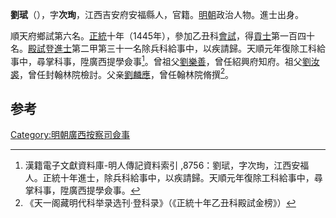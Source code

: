 '''劉珷'''（{{bd|1409年||？}}），字'''次珣'''，江西吉安府安福縣人，官籍。[[明朝|明朝]]政治人物。進士出身。

順天府鄉試第六名。[[正统_(年号)|正統]]十年（1445年），參加乙丑科[[會試|會試]]，得[[貢士|貢士]]第一百四十名。[[殿試|殿試]]登[[進士|進士]]第二甲第三十一名除兵科給事中，以疾請歸。天順元年復除工科給事中，尋掌科事，陞廣西提學僉事<ref>漢籍電子文獻資料庫-明人傳記資料索引 ,8756：劉珷，字次珣，江西安福人。正統十年進士，除兵科給事中，以疾請歸。天順元年復除工科給事中，尋掌科事，陞廣西提學僉事。</ref>。曾祖父[[劉樂善|劉樂善]]，曾任紹興府知府。祖父[[劉汝裘|劉汝裘]]，曾任封翰林院檢討。父亲[[劉麟應|劉麟應]]，曾任翰林院脩撰<ref>《天一阁藏明代科举录选刊·登科录》（《正統十年乙丑科殿試金榜》）</ref>。

==参考==
{{reflist}}
{{明朝人物小作品}}
{{正統十年乙丑科殿試金榜}}

[[Category:明朝廣西按察司僉事|Category:明朝廣西按察司僉事]]